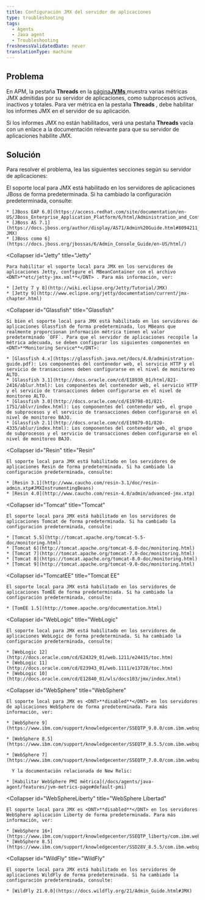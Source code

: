 ```yaml
---
title: Configuración JMX del servidor de aplicaciones
type: troubleshooting
tags:
  - Agents
  - Java agent
  - Troubleshooting
freshnessValidatedDate: never
translationType: machine
---
```


## Problema

En APM, la pestaña <DNT>**Threads**</DNT> en la [página<DNT>**JVMs**</DNT> ](/docs/agents/java-agent/features/jvm-metrics-page)muestra varias métricas JMX admitidas por su servidor de aplicaciones, como subprocesos activos, inactivos y totales. Para ver métrica en la pestaña <DNT>**Threads**</DNT> , debe habilitar los informes JMX en el servidor de su aplicación.

Si los informes JMX no están habilitados, verá una pestaña <DNT>**Threads**</DNT> vacía con un enlace a la documentación relevante para que su servidor de aplicaciones habilite JMX.

## Solución

Para resolver el problema, lea las siguientes secciones según su servidor de aplicaciones:

<CollapserGroup>
  <Collapser
    id="JBoss"
    title="JBoss"
  >
    El soporte local para JMX está habilitado en los servidores de aplicaciones JBoss de forma predeterminada. Si ha cambiado la configuración predeterminada, consulte:

    * [JBoss EAP 6.0](https://access.redhat.com/site/documentation/en-US/JBoss_Enterprise_Application_Platform/6/html/Administration_and_Configuration_Guide/index.html)
    * [JBoss AS 7.1](https://docs.jboss.org/author/display/AS71/Admin%20Guide.html#8094211_AdminGuide-JMX)
    * [JBoss como 6](https://docs.jboss.org/jbossas/6/Admin_Console_Guide/en-US/html/)
  </Collapser>

  <Collapser
    id="Jetty"
    title="Jetty"
  >
    Para habilitar el soporte local para JMX en los servidores de aplicaciones Jetty, configure el MBeanContainer con el archivo <DNT>**etc/jetty-jmx.xml**</DNT> . Para más información, ver:

    * [Jetty 7 y 8](http://wiki.eclipse.org/Jetty/Tutorial/JMX)
    * [Jetty 9](http://www.eclipse.org/jetty/documentation/current/jmx-chapter.html)
  </Collapser>

  <Collapser
    id="Glassfish"
    title="Glassfish"
  >
    Si bien el soporte local para JMX está habilitado en los servidores de aplicaciones Glassfish de forma predeterminada, los MBeans que realmente proporcionan información métrica tienen el valor predeterminado `OFF`. Para que el servidor de aplicaciones recopile la métrica adecuada, se deben configurar los siguientes componentes en <DNT>**Monitoring Service**</DNT>:

    * [Glassfish 4.x](https://glassfish.java.net/docs/4.0/administration-guide.pdf): Los componentes del contenedor web, el servicio HTTP y el servicio de transacciones deben configurarse en el nivel de monitoreo ALTO.
    * [Glassfish 3.1](http://docs.oracle.com/cd/E18930_01/html/821-2416/ablur.html): Los componentes del contenedor web, el servicio HTTP y el servicio de transacciones deben configurarse en el nivel de monitoreo ALTO.
    * [Glassfish 3.0](http://docs.oracle.com/cd/E19798-01/821-1751/ablvr/index.html): Los componentes del contenedor web, el grupo de subprocesos y el servicio de transacciones deben configurarse en el nivel de monitoreo BAJO.
    * [Glassfish 2.1](http://docs.oracle.com/cd/E19879-01/820-4335/ablur/index.html): Los componentes del contenedor web, el grupo de subprocesos y el servicio de transacciones deben configurarse en el nivel de monitoreo BAJO.
  </Collapser>

  <Collapser
    id="Resin"
    title="Resin"
  >
    El soporte local para JMX está habilitado en los servidores de aplicaciones Resin de forma predeterminada. Si ha cambiado la configuración predeterminada, consulte:

    * [Resin 3.1](http://www.caucho.com/resin-3.1/doc/resin-admin.xtp#JMXInstrumentingBeans)
    * [Resin 4.0](http://www.caucho.com/resin-4.0/admin/advanced-jmx.xtp)
  </Collapser>

  <Collapser
    id="Tomcat"
    title="Tomcat"
  >
    El soporte local para JMX está habilitado en los servidores de aplicaciones Tomcat de forma predeterminada. Si ha cambiado la configuración predeterminada, consulte:

    * [Tomcat 5.5](http://tomcat.apache.org/tomcat-5.5-doc/monitoring.html)
    * [Tomcat 6](http://tomcat.apache.org/tomcat-6.0-doc/monitoring.html)
    * [Tomcat 7](http://tomcat.apache.org/tomcat-7.0-doc/monitoring.html)
    * [Tomcat 8](https://tomcat.apache.org/tomcat-8.0-doc/monitoring.html)
    * [Tomcat 9](http://tomcat.apache.org/tomcat-9.0-doc/monitoring.html)
  </Collapser>

  <Collapser
    id="TomcatEE"
    title="Tomcat EE"
  >
    El soporte local para JMX está habilitado en los servidores de aplicaciones TomEE de forma predeterminada. Si ha cambiado la configuración predeterminada, consulte:

    * [TomEE 1.5](http://tomee.apache.org/documentation.html)
  </Collapser>

  <Collapser
    id="WebLogic"
    title="WebLogic"
  >
    El soporte local para JMX está habilitado en los servidores de aplicaciones WebLogic de forma predeterminada. Si ha cambiado la configuración predeterminada, consulte:

    * [WebLogic 12](http://docs.oracle.com/cd/E24329_01/web.1211/e24415/toc.htm)
    * [WebLogic 11](http://docs.oracle.com/cd/E23943_01/web.1111/e13728/toc.htm)
    * [WebLogic 10](http://docs.oracle.com/cd/E12840_01/wls/docs103/jmx/index.html)
  </Collapser>

  <Collapser
    id="WebSphere"
    title="WebSphere"
  >
    El soporte local para JMX es <DNT>**disabled**</DNT> en los servidores de aplicaciones WebSphere de forma predeterminada. Para más información, ver:

    * [WebSphere 9](https://www.ibm.com/support/knowledgecenter/SSEQTP_9.0.0/com.ibm.websphere.base.doc/ae/csec_rsecmgr2.html)

    * [WebSphere 8.5](https://www.ibm.com/support/knowledgecenter/SSEQTP_8.5.5/com.ibm.websphere.base.doc/ae/csec_rsecmgr2.html)

    * [WebSphere 7](https://www.ibm.com/support/knowledgecenter/SSEQTP_7.0.0/com.ibm.websphere.base.doc/info/aes/ae/csec_rsecmgr2.html)

      Y la documentación relacionada de New Relic:

    * [Habilitar WebSphere PMI métrica](/docs/agents/java-agent/features/jvm-metrics-page#default-pmi)
  </Collapser>

  <Collapser
    id="WebSphereLiberty"
    title="WebSphere Libertad"
  >
    El soporte local para JMX es <DNT>**disabled**</DNT> en los servidores WebSphere aplicación Liberty de forma predeterminada. Para más información, ver:

    * [WebSphere 16+](https://www.ibm.com/support/knowledgecenter/SSEQTP_liberty/com.ibm.websphere.wlp.doc/ae/cwlp_java2security.html)
    * [WebSphere 8.5](https://www.ibm.com/support/knowledgecenter/SSD28V_8.5.5/com.ibm.websphere.wlp.core.doc/ae/cwlp_java2security.html)
  </Collapser>

  <Collapser
    id="WildFly"
    title="WildFly"
  >
    El soporte local para JMX está habilitado en los servidores de aplicaciones WildFly de forma predeterminada. Si ha cambiado la configuración predeterminada, consulte:

    * [WildFly 21.0.0](https://docs.wildfly.org/21/Admin_Guide.html#JMX)
  </Collapser>
</CollapserGroup>